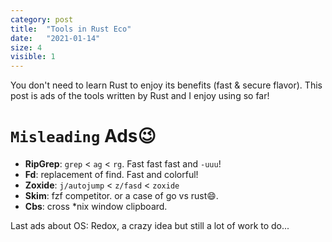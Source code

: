 ```yaml
---
category: post
title:  "Tools in Rust Eco"
date:   "2021-01-14"
size: 4
visible: 1
---
```


You don't need to learn Rust to enjoy its benefits (fast & secure flavor). This post is ads of the tools written by Rust and I enjoy using so far!

# `Misleading` Ads😉
* **RipGrep**: `grep` \< `ag` \< `rg`. Fast fast fast and `-uuu`!
* **Fd**: replacement of find. Fast and colorful!
* **Zoxide**: `j/autojump` \< `z/fasd` \< `zoxide`
* **Skim**: fzf competitor. or a case of go vs rust😄.
* **Cbs**: cross *nix window clipboard.


Last ads about OS: Redox, a crazy idea but still a lot of work to do...
